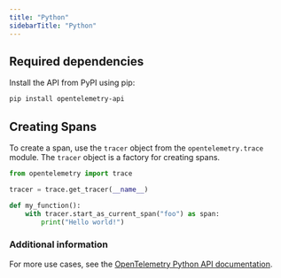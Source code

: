 ```yaml
---
title: "Python"
sidebarTitle: "Python"
---
```


## Required dependencies

Install the API from PyPI using pip:

```bash
pip install opentelemetry-api
```

## Creating Spans

To create a span, use the `tracer` object from the `opentelemetry.trace` module. The `tracer` object is a factory for creating spans.

```python
from opentelemetry import trace

tracer = trace.get_tracer(__name__)

def my_function():
    with tracer.start_as_current_span("foo") as span:
        print("Hello world!")
```


### Additional information
For more use cases, see the [OpenTelemetry Python API documentation](https://opentelemetry.io/docs/languages/python/instrumentation/#creating-spans).